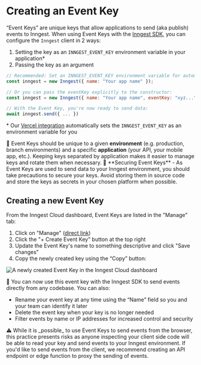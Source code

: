 # Creating an Event Key

“Event Keys” are unique keys that allow applications to send (aka publish) events to Inngest. When using Event Keys with the [Inngest SDK](/docs/events), you can configure the `Inngest` client in 2 ways:

1. Setting the key as an `INNGEST_EVENT_KEY` environment variable in your application*
2. Passing the key as an argument

```jsx
// Recommended: Set an INNGEST_EVENT_KEY environment variable for automatic configuration:
const inngest = new Inngest({ name: "Your app name" });

// Or you can pass the eventKey explicitly to the constructor:
const inngest = new Inngest({ name: "Your app name", eventKey: "xyz..." });

// With the Event Key, you're now ready to send data:
await inngest.send({ ... })
```

\* Our [Vercel integration](/docs/deploy/vercel) automatically sets the `INNGEST_EVENT_KEY` as an environment variable for you

<Callout>
  🙋 Event Keys should be unique to a given <strong>environment</strong> (e.g. production, branch environments) and a specific <strong>application</strong> (your API, your mobile app, etc.). Keeping keys separated by application makes it easier to manage keys and rotate them when necessary.
</Callout>

<Callout>
  🔐 **Securing Event Keys** - As Event Keys are used to send data to your Inngest environment, you should take precautions to secure your keys. Avoid storing them in source code and store the keys as secrets in your chosen platform when possible.
</Callout>

## Creating a new Event Key

From the Inngest Cloud dashboard, Event Keys are listed in the "Manage" tab:

1. Click on "Manage" ([direct link](https://app.inngest.com/env/production/manage/keys))
2. Click the "+ Create Event Key" button at the top right
3. Update the Event Key's name to something descriptive and click "Save changes"
4. Copy the newly created key using the “Copy” button:

![A newly created Event Key in the Inngest Cloud dashboard](/assets/docs/creating-an-event-key/new-event-key-2023.png)

🎉 You can now use this event key with the Inngest SDK to send events directly from any codebase. You can also:

- Rename your event key at any time using the “Name” field so you and your team can identify it later
- Delete the event key when your key is no longer needed
- Filter events by name or IP addresses for increased control and security

<Callout variant="warning">
  <span className="text-yellow-300">⚠️</span> While it is _possible_ to use Event Keys to send events from the browser, this practice presents risks as anyone inspecting your client side code will be able to read your key and send events to your Inngest environment. If you'd like to send events from the client, we recommend creating an API endpoint or edge function to proxy the sending of events.
</Callout>